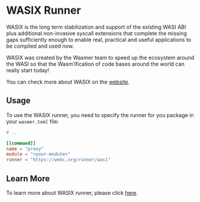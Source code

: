 # WASIX Runner

WASIX is the long term stabilization and support of the existing WASI ABI
plus additional non-invasive syscall extensions that complete the missing
gaps sufficiently enough to enable real, practical and useful applications to be compiled and used now.

WASIX was created by the Wasmer team to speed up the ecosystem around the WASI so that the Wasm’ification of code bases around the world can really start today!

You can check more about WASIX on the [website](https://wasix.org/).

## Usage

To use the WASIX runner, you need to specify the runner for you package in your `wasmer.toml` file:

```toml filename="wasmer.toml" copy
# ...

[[command]]
name = "proxy"
module = "<your-module>"
runner = "https://webc.org/runner/wasi"
```

## Learn More

To learn more about WASIX runner, please click [here](https://docs.rs/webc/latest/webc/metadata/annotations/constant.WASI_RUNNER_URI.html).
